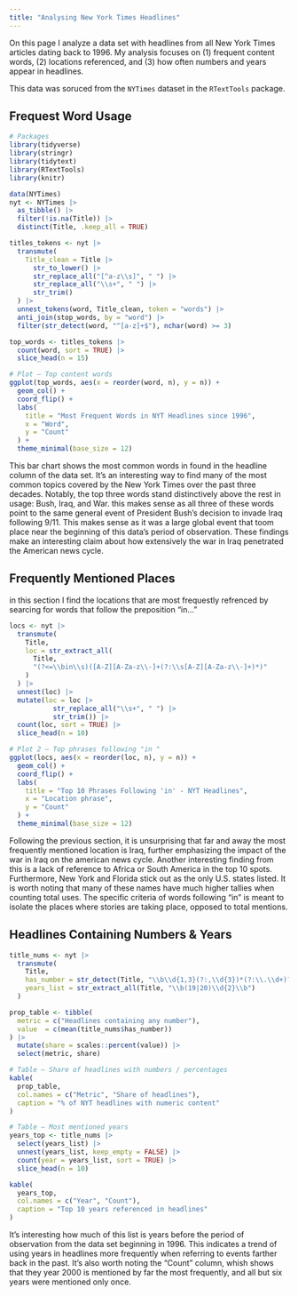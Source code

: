 ```yaml
---
title: "Analysing New York Times Headlines"
---
```



On this page I analyze a data set with headlines from all New York Times articles dating back to 1996. My analysis focuses on (1) frequent content words, (2) locations referenced, and (3) how often numbers and years appear in headlines. 

This data was soruced from the `NYTimes` dataset in the `RTextTools` package.




## Frequest Word Usage

```r
# Packages
library(tidyverse)
library(stringr)
library(tidytext)
library(RTextTools)
library(knitr)

data(NYTimes)
nyt <- NYTimes |>
  as_tibble() |>
  filter(!is.na(Title)) |>
  distinct(Title, .keep_all = TRUE)
```

```r
titles_tokens <- nyt |>
  transmute(
    Title_clean = Title |>
      str_to_lower() |>
      str_replace_all("[^a-z\\s]", " ") |>
      str_replace_all("\\s+", " ") |>
      str_trim()
  ) |>
  unnest_tokens(word, Title_clean, token = "words") |>
  anti_join(stop_words, by = "word") |>
  filter(str_detect(word, "^[a-z]+$"), nchar(word) >= 3)

top_words <- titles_tokens |>
  count(word, sort = TRUE) |>
  slice_head(n = 15)
```

```r
# Plot — Top content words
ggplot(top_words, aes(x = reorder(word, n), y = n)) +
  geom_col() +
  coord_flip() +
  labs(
    title = "Most Frequent Words in NYT Headlines since 1996",
    x = "Word",
    y = "Count"
  ) +
  theme_minimal(base_size = 12)
```
This bar chart shows the most common words in found in the headline column of the data set. It's an interesting way to find many of the most common topics covered by the New York Times over the past three decades. 
Notably, the top three words stand distinctively above the rest in usage: Bush, Iraq, and War. this makes sense as all three of these words point to the same general event of President Bush's decision to invade Iraq following 9/11. This makes sense as it was a large global event that toom place near the beginning of this data's period of observation. These findings make an interesting claim about how extensively the war in Iraq penetrated the American news cycle.


## Frequently Mentioned Places

in this section I find the locations that are most frequestly refrenced by searcing for words that follow the preposition "in... " 

```r
locs <- nyt |>
  transmute(
    Title,
    loc = str_extract_all(
      Title,
      "(?<=\\bin\\s)([A-Z][A-Za-z\\-]+(?:\\s[A-Z][A-Za-z\\-]+)*)"
    )
  ) |>
  unnest(loc) |>
  mutate(loc = loc |>
           str_replace_all("\\s+", " ") |>
           str_trim()) |>
  count(loc, sort = TRUE) |>
  slice_head(n = 10)
```

```r
# Plot 2 — Top phrases following "in "
ggplot(locs, aes(x = reorder(loc, n), y = n)) +
  geom_col() +
  coord_flip() +
  labs(
    title = "Top 10 Phrases Following 'in' - NYT Headlines",
    x = "Location phrase",
    y = "Count"
  ) +
  theme_minimal(base_size = 12)
```

Following the previous section, it is unsurprising that far and away the most frequently mentioned location is Iraq, further emphasizing the impact of the war in Iraq on the american news cycle. Another interesting finding from this is a lack of reference to Africa or South America in the top 10 spots. Furthermore, New York and Florida stick out as the only U.S. states listed.
It is worth noting that many of these names have much higher tallies when counting total uses. The specific criteria of words following "in" is meant to isolate the places where stories are taking place, opposed to total mentions. 


## Headlines Containing Numbers & Years

```r
title_nums <- nyt |>
  transmute(
    Title,
    has_number = str_detect(Title, "\\b\\d{1,3}(?:,\\d{3})*(?:\\.\\d+)?\\b"),
    years_list = str_extract_all(Title, "\\b(19|20)\\d{2}\\b")
  )

prop_table <- tibble(
  metric = c("Headlines containing any number"),
  value  = c(mean(title_nums$has_number))
) |>
  mutate(share = scales::percent(value)) |>
  select(metric, share)
```

```r
# Table — Share of headlines with numbers / percentages
kable(
  prop_table,
  col.names = c("Metric", "Share of headlines"),
  caption = "% of NYT headlines with numeric content"
)
```

```r
# Table — Most mentioned years
years_top <- title_nums |>
  select(years_list) |>
  unnest(years_list, keep_empty = FALSE) |>
  count(year = years_list, sort = TRUE) |>
  slice_head(n = 10)

kable(
  years_top,
  col.names = c("Year", "Count"),
  caption = "Top 10 years referenced in headlines"
)
```


It's interesting how much of this list is years before the period of observation from the data set beginning in 1996. This indicates a trend of using years in headlines more frequently when referring to events farther back in the past. It's also worth noting the "Count" column, whish shows that they year 2000 is mentioned by far the most frequently, and all but six years were mentioned only once. 


